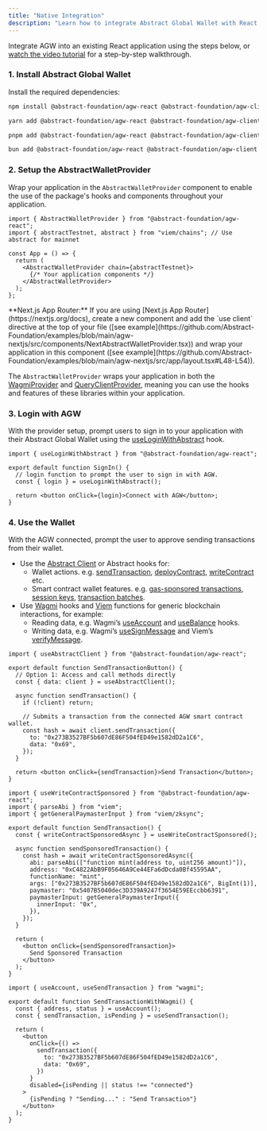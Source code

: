 ```yaml
---
title: "Native Integration"
description: "Learn how to integrate Abstract Global Wallet with React."
---
```


Integrate AGW into an existing React application using the steps below, or
[<Icon icon="youtube" iconType="solid" /> watch the video tutorial](https://youtu.be/P5lvuBcmisU) for a step-by-step walkthrough.

### 1. Install Abstract Global Wallet

Install the required dependencies:

<CodeGroup>

```bash npm
npm install @abstract-foundation/agw-react @abstract-foundation/agw-client wagmi viem@2.x @tanstack/react-query
```

```bash yarn
yarn add @abstract-foundation/agw-react @abstract-foundation/agw-client wagmi viem@2.x @tanstack/react-query
```

```bash pnpm
pnpm add @abstract-foundation/agw-react @abstract-foundation/agw-client wagmi viem@2.x @tanstack/react-query
```

```bash bun
bun add @abstract-foundation/agw-react @abstract-foundation/agw-client wagmi viem@2.x @tanstack/react-query
```

</CodeGroup>

### 2. Setup the AbstractWalletProvider

Wrap your application in the `AbstractWalletProvider` component to enable the use of the package's hooks and components
throughout your application.

```tsx
import { AbstractWalletProvider } from "@abstract-foundation/agw-react";
import { abstractTestnet, abstract } from "viem/chains"; // Use abstract for mainnet

const App = () => {
  return (
    <AbstractWalletProvider chain={abstractTestnet}>
      {/* Your application components */}
    </AbstractWalletProvider>
  );
};
```

<Tip>
  **Next.js App Router:** If you are using [Next.js App
  Router](https://nextjs.org/docs), create a new component and add the `use
  client` directive at the top of your file ([see
  example](https://github.com/Abstract-Foundation/examples/blob/main/agw-nextjs/src/components/NextAbstractWalletProvider.tsx))
  and wrap your application in this component ([see
  example](https://github.com/Abstract-Foundation/examples/blob/main/agw-nextjs/src/app/layout.tsx#L48-L54)).
</Tip>

The `AbstractWalletProvider` wraps your application in both the [WagmiProvider](https://wagmi.sh/react/api/WagmiProvider) and
[QueryClientProvider](https://tanstack.com/query/latest/docs/framework/react/reference/QueryClientProvider),
meaning you can use the hooks and features of these libraries within your application.

### 3. Login with AGW

With the provider setup, prompt users to sign in to your application with their Abstract Global Wallet using the
[useLoginWithAbstract](/abstract-global-wallet/agw-react/hooks/useLoginWithAbstract) hook.

```tsx
import { useLoginWithAbstract } from "@abstract-foundation/agw-react";

export default function SignIn() {
  // login function to prompt the user to sign in with AGW.
  const { login } = useLoginWithAbstract();

  return <button onClick={login}>Connect with AGW</button>;
}
```

### 4. Use the Wallet

With the AGW connected, prompt the user to approve sending transactions from their wallet.

- Use the [Abstract Client](/abstract-global-wallet/agw-react/hooks/useAbstractClient) or Abstract hooks for:
  - Wallet actions. e.g. [sendTransaction](/abstract-global-wallet/agw-client/actions/sendTransaction), [deployContract](/abstract-global-wallet/agw-client/actions/deployContract),
    [writeContract](/abstract-global-wallet/agw-client/actions/writeContract) etc.
  - Smart contract wallet features. e.g. [gas-sponsored transactions](/abstract-global-wallet/agw-react/hooks/useWriteContractSponsored), [session keys](/abstract-global-wallet/agw-client/session-keys/overview), [transaction batches](/abstract-global-wallet/agw-client/actions/sendTransactionBatch).
- Use [Wagmi](https://wagmi.sh/) hooks and [Viem](https://viem.sh/) functions for generic blockchain interactions, for example:
  - Reading data, e.g. Wagmi&rsquo;s [useAccount](https://wagmi.sh/react/api/hooks/useAccount) and [useBalance](https://wagmi.sh/react/api/hooks/useBalance) hooks.
  - Writing data, e.g. Wagmi&rsquo;s [useSignMessage](https://wagmi.sh/react/api/hooks/useSignMessage) and Viem&rsquo;s [verifyMessage](https://viem.sh/docs/actions/public/verifyMessage.html).

<CodeGroup>

```tsx Abstract Client
import { useAbstractClient } from "@abstract-foundation/agw-react";

export default function SendTransactionButton() {
  // Option 1: Access and call methods directly
  const { data: client } = useAbstractClient();

  async function sendTransaction() {
    if (!client) return;

    // Submits a transaction from the connected AGW smart contract wallet.
    const hash = await client.sendTransaction({
      to: "0x273B3527BF5b607dE86F504fED49e1582dD2a1C6",
      data: "0x69",
    });
  }

  return <button onClick={sendTransaction}>Send Transaction</button>;
}
```

```tsx Abstract Hooks
import { useWriteContractSponsored } from "@abstract-foundation/agw-react";
import { parseAbi } from "viem";
import { getGeneralPaymasterInput } from "viem/zksync";

export default function SendTransaction() {
  const { writeContractSponsoredAsync } = useWriteContractSponsored();

  async function sendSponsoredTransaction() {
    const hash = await writeContractSponsoredAsync({
      abi: parseAbi(["function mint(address to, uint256 amount)"]),
      address: "0xC4822AbB9F05646A9Ce44EFa6dDcda0Bf45595AA",
      functionName: "mint",
      args: ["0x273B3527BF5b607dE86F504fED49e1582dD2a1C6", BigInt(1)],
      paymaster: "0x5407B5040dec3D339A9247f3654E59EEccbb6391",
      paymasterInput: getGeneralPaymasterInput({
        innerInput: "0x",
      }),
    });
  }

  return (
    <button onClick={sendSponsoredTransaction}>
      Send Sponsored Transaction
    </button>
  );
}
```

```tsx Wagmi Hooks
import { useAccount, useSendTransaction } from "wagmi";

export default function SendTransactionWithWagmi() {
  const { address, status } = useAccount();
  const { sendTransaction, isPending } = useSendTransaction();

  return (
    <button
      onClick={() =>
        sendTransaction({
          to: "0x273B3527BF5b607dE86F504fED49e1582dD2a1C6",
          data: "0x69",
        })
      }
      disabled={isPending || status !== "connected"}
    >
      {isPending ? "Sending..." : "Send Transaction"}
    </button>
  );
}
```

</CodeGroup>
